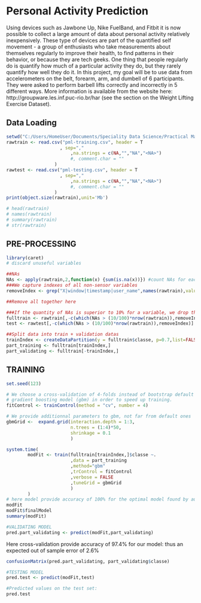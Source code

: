 <!-- rmarkdown v1 -->
Personal Activity Prediction
========================================================
Using devices such as Jawbone Up, Nike FuelBand, and Fitbit it is now possible to collect a large amount of data about personal activity relatively inexpensively. These type of devices are part of the quantified self movement - a group of enthusiasts who take measurements about themselves regularly to improve their health, to find patterns in their behavior, or because they are tech geeks. One thing that people regularly do is quantify how much of a particular activity they do, but they rarely quantify how well they do it. 
In this project, my goal will be to use data from accelerometers on the belt, forearm, arm, and dumbell of 6 participants. They were asked to perform barbell lifts correctly and incorrectly in 5 different ways. More information is available from the website here: http://groupware.les.inf.puc-rio.br/har (see the section on the Weight Lifting Exercise Dataset).

## Data Loading
```r
setwd("C:/Users/HomeUser/Documents/Speciality Data Science/Practical Machine Learning/Projects/Personal-Activity-Prediction")
rawtrain <- read.csv("pml-training.csv", header = T
                    , sep=","
                        ,na.strings = c(NA,"","NA","<NA>")
                        #, comment.char = ""
                  )
rawtest <- read.csv("pml-testing.csv", header = T
                    , sep=","
                        ,na.strings = c(NA,"","NA","<NA>")
                        #, comment.char = ""
                  )
print(object.size(rawtrain),unit='Mb')

# head(rawtrain)
# names(rawtrain)
# summary(rawtrain)
# str(rawtrain)
```

## PRE-PROCESSING
```r
library(caret)
# discard unuseful variables

##NAs
NAs <- apply(rawtrain,2,function(x) {sum(is.na(x))}) #count NAs for each variable
###We capture indexes of all non-sensor variables
removeIndex <- grep("X|window|timestamp|user_name",names(rawtrain),value=F)

##Remove all together here

###If the quantity of NAs is superior to 10% for a variable, we drop this variable
fulltrain <- rawtrain[,-c(which(NAs > (10/100)*nrow(rawtrain)),removeIndex)] 
test <- rawtest[,-c(which(NAs > (10/100)*nrow(rawtrain)),removeIndex)]

##Split data into train + validation datas 
trainIndex <- createDataPartition(y = fulltrain$classe, p=0.7,list=FALSE)
part_training <- fulltrain[trainIndex,]
part_validating <- fulltrain[-trainIndex,]

```

## TRAINING
```r
set.seed(123)

# We choose a cross-validation of 4-folds instead of bootstrap default method for
# gradient boosting model (gbm) in order to speed up training.
fitControl <- trainControl(method = "cv", number = 4)

# We provide additionnal parameters to gbm, not far from default ones
gbmGrid <-  expand.grid(interaction.depth = 1:3,
                        n.trees = (1:4)*50,
                        shrinkage = 0.1
                        )

system.time(
        modFit <- train(fulltrain[trainIndex,]$classe ~. 
                        ,data = part_training
                        ,method="gbm"
                        ,trControl = fitControl
                        ,verbose = FALSE
                        ,tuneGrid = gbmGrid
                        )
        )
# here model provide accuracy of 100% for the optimal model found by auto-tuning via cross-validation; This corresponds to a 0% out of bag error.
modFit
modFit$finalModel
summary(modFit)

#VALIDATING MODEL
pred.part_validating <- predict(modFit,part_validating)
```
Here cross-validation provide accuracy of 97.4% for our model:
thus an expected out of sample error of 2.6%
```r
confusionMatrix(pred.part_validating, part_validating$classe)

#TESTING MODEL
pred.test <- predict(modFit,test)

#Predicted values on the test set:
pred.test
```